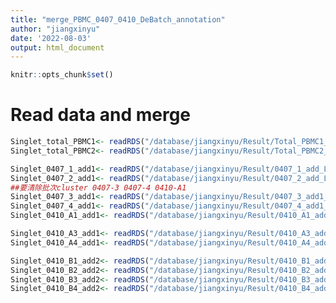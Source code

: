 ```yaml
---
title: "merge_PBMC_0407_0410_DeBatch_annotation"
author: "jiangxinyu"
date: '2022-08-03'
output: html_document
---
```


```r
knitr::opts_chunk$set()
```

# Read data and merge
```r
Singlet_total_PBMC1<- readRDS("/database/jiangxinyu/Result/Total_PBMC1_QC_outs/Singlet_Coassay_total_PBMC1.rds")
Singlet_total_PBMC2<- readRDS("/database/jiangxinyu/Result/Total_PBMC2_QC_outs/Singlet_Coassay_total_PBMC2.rds")

Singlet_0407_1_add1<- readRDS("/database/jiangxinyu/Result/0407_1_add_L002_QC_outs/Singlet_Coassay_0407_1_add_L002.rds")
Singlet_0407_2_add1<- readRDS("/database/jiangxinyu/Result/0407_2_add_L002_QC_outs/Singlet_Coassay_0407_2_add_L002.rds")
##要清除批次cluster 0407-3 0407-4 0410-A1
Singlet_0407_3_add1<- readRDS("/database/jiangxinyu/Result/0407_3_add1_QC_outs/Singlet_Coassay_0407_3_add1.rds")
Singlet_0407_4_add1<- readRDS("/database/jiangxinyu/Result/0407_4_add1_QC_outs/Singlet_Coassay_0407_4_add1.rds")
Singlet_0410_A1_add1<- readRDS("/database/jiangxinyu/Result/0410_A1_add1_QC_outs/Singlet_Coassay_0410_A1_add1.rds")

Singlet_0410_A3_add1<- readRDS("/database/jiangxinyu/Result/0410_A3_add_L002_QC_outs/Singlet_Coassay_0410_A3_add_L002.rds")
Singlet_0410_A4_add1<- readRDS("/database/jiangxinyu/Result/0410_A4_add_L002_QC_outs/Singlet_Coassay_0410_A4_add_L002.rds")

Singlet_0410_B1_add2<- readRDS("/database/jiangxinyu/Result/0410_B1_add2_QC_outs/Singlet_Coassay_0410_B1_add2.rds")
Singlet_0410_B2_add2<- readRDS("/database/jiangxinyu/Result/0410_B2_add2_QC_outs/Singlet_Coassay_0410_B2_add2.rds")
Singlet_0410_B3_add2<- readRDS("/database/jiangxinyu/Result/0410_B3_add2_QC_outs/Singlet_Coassay_0410_B3_add2.rds")
Singlet_0410_B4_add2<- readRDS("/database/jiangxinyu/Result/0410_B4_add2_QC_outs/Singlet_Coassay_0410_B4_add2.rds")

```





